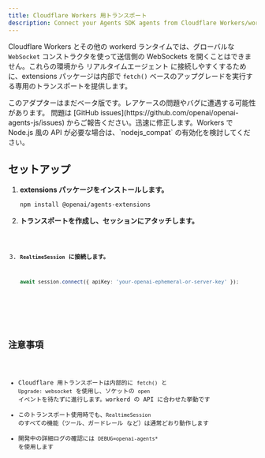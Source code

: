 ```yaml
---
title: Cloudflare Workers 用トランスポート
description: Connect your Agents SDK agents from Cloudflare Workers/workerd using a dedicated transport.
---
```



Cloudflare Workers とその他の workerd ランタイムでは、グローバルな `WebSocket` コンストラクタを使って送信側の WebSockets を開くことはできません。これらの環境から リアルタイムエージェント に接続しやすくするために、extensions パッケージは内部で `fetch()` ベースのアップグレードを実行する専用のトランスポートを提供します。

<Aside type="caution">
  このアダプターはまだベータ版です。レアケースの問題やバグに遭遇する可能性があります。
  問題は [GitHub issues](https://github.com/openai/openai-agents-js/issues)
  からご報告ください。迅速に修正します。Workers で Node.js 風の API
  が必要な場合は、`nodejs_compat` の有効化を検討してください。
</Aside>

## セットアップ

<Steps>

1. **extensions パッケージをインストールします。**

   ```bash
   npm install @openai/agents-extensions
   ```

2. **トランスポートを作成し、セッションにアタッチします。**

   <Code lang="typescript" code={cloudflareBasicExample} />

3. **`RealtimeSession` に接続します。**

   ```typescript
   await session.connect({ apiKey: 'your-openai-ephemeral-or-server-key' });
   ```

</Steps>

## 注意事項

- Cloudflare 用トランスポートは内部的に `fetch()` と `Upgrade: websocket` を使用し、ソケットの `open` イベントを待たずに進行します。workerd の API に合わせた挙動です
- このトランスポート使用時でも、`RealtimeSession` のすべての機能（ツール、ガードレール など）は通常どおり動作します
- 開発中の詳細ログの確認には `DEBUG=openai-agents*` を使用します
